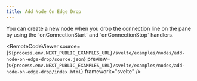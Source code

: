 ```yaml
---
title: Add Node On Edge Drop
---
```



<ExampleLayout>
You can create a new node when you drop the connection line on the pane by using the `onConnectionStart` and `onConnectionStop` handlers.

<RemoteCodeViewer
  source={`${process.env.NEXT_PUBLIC_EXAMPLES_URL}/svelte/examples/nodes/add-node-on-edge-drop/source.json`}
  preview={`${process.env.NEXT_PUBLIC_EXAMPLES_URL}/svelte/examples/nodes/add-node-on-edge-drop/index.html`}
  framework="svelte"
/>
</ExampleLayout>
